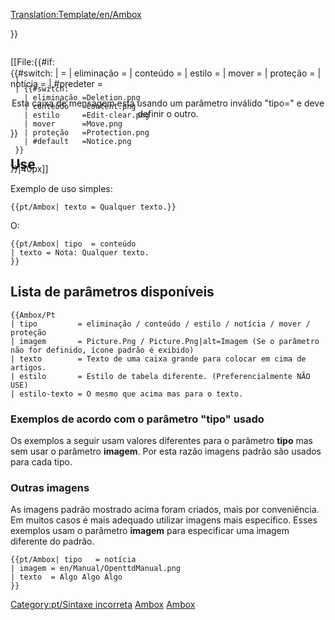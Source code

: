 <noinclude>[[Translation:Template/en/Ambox]]</noinclude><!-- 
     Adaptação da predefinição wiki '''Ambox'''

--><noinclude></noinclude><includeonly><div style="{{#IF: {{{estilo|}}} | {{{estilo}}} | margin: 0px 10% 0px 10%; border: 1px solid #aaa; border-left: 10px solid {{#switch:{{{tipo|}}} 
  | eliminação =#b22222;
  | conteúdo   =#f28500;
  | estilo     =#f4c430;
  | mover      =#9932cc;
  | proteção   =#bba;
  | #default   =#1e90ff;
}} padding: 4px 8px; background:#efefef; min-height: 44px;">}}
<div style="position: absolute;">[[File:{{#if:{{{imagem|}}}
  | {{{imagem}}}
  | {{#switch:{{{tipo|}}}
    | eliminação =Deletion.png
    | conteúdo   =Content.png
    | estilo     =Edit-clear.png
    | mover      =Move.png
    | proteção   =Protection.png
    | #default   =Notice.png
  }}
}}|40px]]</div>
<div style="border: none; padding: 2px 2px 2px 62px;">
<span style="{{#IF: {{{estilo-texto|}}} | {{{estilo-texto}}} | }}"> {{{texto|}}} </span>
</div></div><!-- 
para detectar e reportar o uso defeituosos "tipo" parâmetro:
-->{{#switch:{{{tipo|}}}
|            = <!-- Não escreva nada também é uma entrada válida --> 
| eliminação =
| conteúdo   = 
| estilo     =
| mover      =
| proteção   =
| notícia    =
| #predeter  = <div style="text-align: center;">Esta caixa de mensagem está usando um parâmetro inválido "tipo={{{tipo|}}}" e deve definir o outro.</div>[[Category:pt/Sintaxe incorreta]]
}}</includeonly><noinclude>

==Use==
Exemplo de uso simples:

<pre>
{{pt/Ambox| texto = Qualquer texto.}}
</pre>
{{pt/Ambox| texto = Qualquer texto.}}
O:
<pre>
{{pt/Ambox| tipo  = conteúdo
| texto = Nota: Qualquer texto.
}}
</pre>
{{pt/Ambox| tipo  = conteúdo | texto = Nota: Qualquer texto.}}

== Lista de parâmetros disponíveis ==
<pre>
{{Ambox/Pt
| tipo         = eliminação / conteúdo / estilo / notícia / mover / proteção
| imagem       = Picture.Png / Picture.Png|alt=Imagem (Se o parâmetro não for definido, ícone padrão é exibido)
| texto        = Texto de uma caixa grande para colocar em cima de artigos.
| estilo       = Estilo de tabela diferente. (Preferencialmente NÃO USE)
| estilo-texto = O mesmo que acima mas para o texto.
</pre>

=== Exemplos de acordo com o parâmetro "tipo" usado ===
Os exemplos a seguir usam valores diferentes para o parâmetro '''tipo''' mas sem usar o parâmetro '''imagem'''. Por esta razão imagens padrão são usados para cada tipo.

{{pt/Ambox| tipo  = eliminação
| texto = tipo=<u>eliminação</u> – Indicações para eliminação, como {{en/S|pt/Eliminação}}.
}}
{{pt/Ambox| tipo  = conteúdo
| texto = tipo=<u>conteúdo</u> – Informações sobre o conteúdo da página, como {{en/S|pt/Aviso}} o {{en/S|pt/Desatualizado}}.
}}
{{pt/Ambox| tipo  = estilo
| texto = tipo=<u>estilo</u> – Informações sobre o estilo, como {{en/S|pt/Corrigir}} o {{en/S|pt/Tradução}}.
}}
{{pt/Ambox| tipo  = notícia
| texto = tipo=<u>notícia</u> – Notícias sobre o tema do artigo, como {{en/S|pt/Nota}} o {{en/S|pt/Evento atual}}.
}}
{{pt/Ambox| tipo  = mover
| texto = tipo=<u>mover</u> – Propostas para juntar, separar ou mover o artigo, como {{en/S|pt/Dividir}}.
}}
{{pt/Ambox| tipo  = proteção
| texto = tipo=<u>proteção</u> – Proteção dos artigos, como {{en/S|pt/Histórico}}.
}}

=== Outras imagens ===
As imagens padrão mostrado acima foram criados, mais por conveniência. Em muitos casos é mais adequado utilizar imagens mais específico. Esses exemplos usam o parâmetro '''imagem''' para especificar uma imagem diferente do padrão.

<pre>{{pt/Ambox| tipo   = notícia
| imagem = en/Manual/OpenttdManual.png
| texto  = Algo Algo Algo 
}}</pre>

{{pt/Ambox| tipo   = notícia
| imagem = en/Manual/OpenttdManual.png
| texto  = Algo Algo Algo 
}}

[[Category:pt/Predefinição|Ambox]][[Category:pt/Caixas de mensagens|Ambox]]
</noinclude><!--

  CSS if the option will become available

/* Article message box styles */
table.ambox {
    margin: 0px 10%;   /* 10% = Will not overlap with other elements */
    border: 1px solid #aaa; 
    border-left: 10px solid #1e90ff;    /* Default "notice" blue */
    background: #fbfbfb; 
}
table.ambox + table.ambox {   /* Single border between stacked boxes. */
    margin-top: -1px;
}
.ambox th.mbox-text, 
.ambox td.mbox-text {            /* The message body cell(s) */
    padding: 0.25em 0.5em;       /* 0.5em left/right */
}
.ambox td.mbox-image {           /* The left image cell */
    padding: 2px 0 2px 0.5em;    /* 0.5em left, 0px right */
}
.ambox td.mbox-imageright {      /* The right image cell */
    padding: 2px 0.5em 2px 0;    /* 0px left, 0.5em right */
}

table.ambox-notice {
    border-left: 10px solid #1e90ff;    /* Blue */
}
table.ambox-speedy {
    border-left: 10px solid #b22222;    /* Red */
    background: #fee;                   /* Pink */
}
table.ambox-delete {
    border-left: 10px solid #b22222;    /* Red */
}
table.ambox-content {
    border-left: 10px solid #f28500;    /* Orange */
}
table.ambox-style {
    border-left: 10px solid #f4c430;    /* Yellow */
}
table.ambox-move {
    border-left: 10px solid #9932cc;    /* Purple */
}
table.ambox-protection {
    border-left: 10px solid #bba;       /* Gray-gold */
}
-->